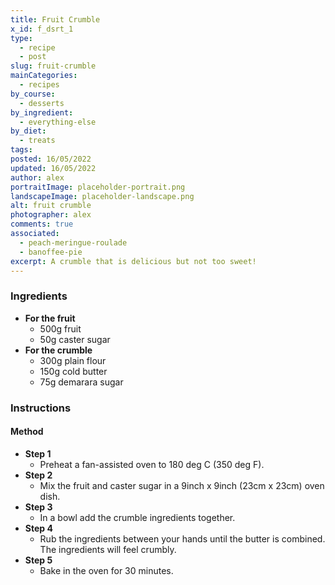 ```yaml
---
title: Fruit Crumble
x_id: f_dsrt_1
type:
  - recipe
  - post
slug: fruit-crumble
mainCategories: 
  - recipes 
by_course:
  - desserts
by_ingredient:
  - everything-else
by_diet:
  - treats
tags: 
posted: 16/05/2022
updated: 16/05/2022
author: alex
portraitImage: placeholder-portrait.png
landscapeImage: placeholder-landscape.png
alt: fruit crumble
photographer: alex
comments: true
associated: 
  - peach-meringue-roulade
  - banoffee-pie
excerpt: A crumble that is delicious but not too sweet!
---
```


<Ingredients>

### Ingredients
    
  - **For the fruit**
    - 500g fruit
    - 50g caster sugar
  - **For the crumble**
    - 300g plain flour
    - 150g cold butter
    - 75g demarara sugar

</Ingredients>

<Instructions>

### Instructions

#### Method

  - **Step 1**
    - Preheat a fan-assisted oven to 180 deg C (350 deg F). 
  - **Step 2**
    - Mix the fruit and caster sugar in a 9inch x 9inch (23cm x 23cm) oven dish.
  - **Step 3**
    - In a bowl add the crumble ingredients together.
  - **Step 4**
    - Rub the ingredients between your hands until the butter is combined. The ingredients will feel crumbly.
  - **Step 5**
    - Bake in the oven for 30 minutes.

</Instructions>



